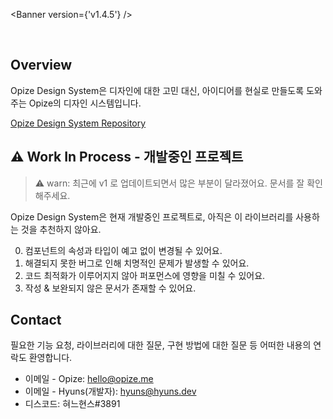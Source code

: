 
<Meta title="Docs/Introduction" />

<Banner version={'v1.4.5'} />

<br />

## Overview

Opize Design System은 디자인에 대한 고민 대신, 아이디어를 현실로 만들도록 도와주는 Opize의 디자인 시스템입니다.

[Opize Design System Repository](https://github.com/HyunsDev/opize-design-system)

## ⚠️ Work In Process - 개발중인 프로젝트

> ⚠️ warn: 최근에 v1 로 업데이트되면서 많은 부분이 달라졌어요. 문서를 잘 확인해주세요.

Opize Design System은 현재 개발중인 프로젝트로, 아직은 이 라이브러리를 사용하는 것을 추천하지 않아요.

0. 컴포넌트의 속성과 타입이 예고 없이 변경될 수 있어요.
1. 해결되지 못한 버그로 인해 치명적인 문제가 발생할 수 있어요.
2. 코드 최적화가 이루어지지 않아 퍼포먼스에 영향을 미칠 수 있어요.
3. 작성 & 보완되지 않은 문서가 존재할 수 있어요.

## Contact

필요한 기능 요청, 라이브러리에 대한 질문, 구현 방법에 대한 질문 등 어떠한 내용의 연락도 환영합니다.

-   이메일 - Opize: <a href='mailto:hello@opize.me'>hello@opize.me</a>
-   이메일 - Hyuns(개발자): <a href='mailto:hyuns@hyuns.dev'>hyuns@hyuns.dev</a>
-   디스코드: 혀느현스#3891
